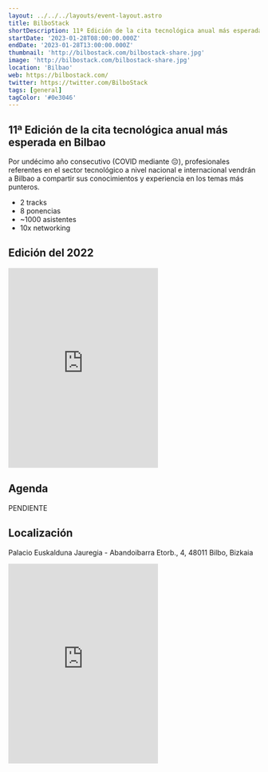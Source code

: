 ```yaml
---
layout: ../../../layouts/event-layout.astro
title: BilboStack
shortDescription: 11ª Edición de la cita tecnológica anual más esperada en Bilbao. Profesionales referencia del sector tecnológico vendrán a Bilbao a compartir sus conocimientos sobre las diferentes temáticas más relevantes en la actualidad.
startDate: '2023-01-28T08:00:00.000Z'
endDate: '2023-01-28T13:00:00.000Z'
thumbnail: 'http://bilbostack.com/bilbostack-share.jpg'
image: 'http://bilbostack.com/bilbostack-share.jpg'
location: 'Bilbao'
web: https://bilbostack.com/
twitter: https://twitter.com/BilboStack
tags: [general]
tagColor: '#0e3046'
---
```


## 11ª Edición de la cita tecnológica anual más esperada en Bilbao 

Por undécimo año consecutivo (COVID mediante 😔), profesionales referentes en el sector tecnológico a nivel nacional e internacional vendrán a Bilbao a compartir sus conocimientos y experiencia en los temas más punteros.

- 2 tracks
- 8 ponencias
- ~1000 asistentes
- 10x networking

## Edición del 2022

<iframe className="w-full mt-4" height="400" src="https://www.youtube.com/embed/pgq8yIqV-UE" title="" frameborder="0" allow="accelerometer; autoplay; clipboard-write; encrypted-media; gyroscope; picture-in-picture" allowfullscreen></iframe>

## Agenda

PENDIENTE

## Localización

Palacio Euskalduna Jauregia - Abandoibarra Etorb., 4, 48011 Bilbo, Bizkaia

<iframe className="w-full mt-4" src="https://www.google.com/maps/embed?pb=!1m18!1m12!1m3!1d2905.255497835498!2d-2.947592084396059!3d43.26702288533392!2m3!1f0!2f0!3f0!3m2!1i1024!2i768!4f13.1!3m3!1m2!1s0x0%3A0x0!2zNDPCsDE2JzAxLjMiTiAywrA1Nic0My41Ilc!5e0!3m2!1ses!2ses!4v1543099024128" height="400" title="map" frameborder="0" allowfullscreen="false"></iframe>
